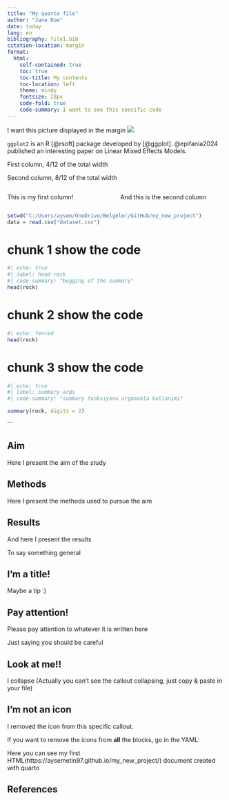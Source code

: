 ```yaml
---
title: "My quarto file"
author: "Jane Doe"
date: today
lang: en
bibliography: file1.bib
citation-location: margin
format: 
  html:
    self-contained: true     
    toc: true                   
    toc-title: My contents   
    toc-location: left
    theme: mindy  
    fontsize: 28px   
    code-fold: true
    code-summary: I want to see this specific code
---
```

:::{.column-margin}
I want this picture displayed in the margin 
![](images.png)
:::
`ggplot2` is an R [@rsoft] package developed by [@ggplot]. @epifania2024 published an interesting paper on Linear Mixed Effects Models. 


::: {.grid}

::: {.g-col-4}

First column, 4/12 of the total width

:::

::: {.g-col-8}

Second column, 8/12 of the total width 

:::

:::


:::: {.columns}


::: {.column width="50%"}


This is my first column!

:::

::: {.column width="50%"}

And this is the second column
:::

::::

::: {.panel-tabset}


```r
setwd("C:/Users/aysem/OneDrive/Belgeler/GitHub/my_new_project")
data = read.csv("dataset.csv")
```
# chunk 1 show the code
```r
#| echo: true
#| label: head-rock
#| code-summary: "begging of the summary"
head(rock)
```
# chunk 2 show the code
```r
#| echo: fenced
head(rock)
```
# chunk 3 show the code
```r
#| echo: true
#| label: summary-args
#| code-summary: "summary fonksiyonu argümanla kullanımı"

summary(rock, digits = 2)
```
```


## Aim

Here I present the aim of the study 

## Methods

Here I present the methods used to pursue the aim

## Results

And here I present the results

::: {.callout-note}
To say something general
:::

::: {.callout-tip}
## I'm a title!

Maybe a tip :)
:::

::: {.callout-caution}
## Pay attention!

Please pay attention to whatever it is written here
:::


::: {.callout-warning}
Just saying you should be careful
:::

:::  
::: {.callout-warning collapse="true"}

## Look at me!!

I collapse (Actually you can't see the callout collapsing, just copy & paste in your file)

:::


::: {.callout-tip icon="false"}
## I'm not an icon

I removed the icon from this specific callout. 

If you want to remove the icons from **all** the blocks, go in the YAML: 


:::

Here you can see my first HTML(https://aysemetin97.github.io/my_new_project/) document created with quarto 

## References

